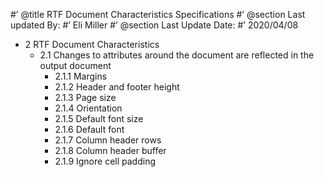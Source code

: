 #' @title RTF Document Characteristics Specifications
#' @section Last updated By:
#' Eli Miller
#' @section Last Update Date:
#' 2020/04/08

+ 2 RTF Document Characteristics
  + 2.1 Changes to attributes around the document are reflected in the output document
    + 2.1.1 Margins
    + 2.1.2 Header and footer height
    + 2.1.3 Page size
    + 2.1.4 Orientation
    + 2.1.5 Default font size
    + 2.1.6 Default font
    + 2.1.7 Column header rows
    + 2.1.8 Column header buffer
    + 2.1.9 Ignore cell padding

